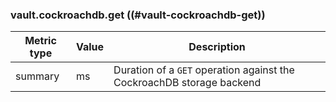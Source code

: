 ### vault.cockroachdb.get ((#vault-cockroachdb-get))

Metric type | Value | Description
----------- | ----- | -----------
summary     | ms    | Duration of a `GET` operation against the CockroachDB storage backend